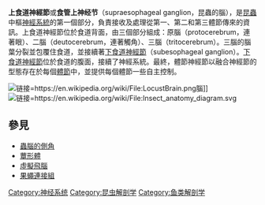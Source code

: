 {{Unreferenced|time=2010-01-12}}


'''上食道神經節'''或'''食管上神经节'''（supraesophageal ganglion，昆蟲的腦），是[[昆蟲|昆蟲]]中樞[[神經系統|神經系統]]的第一個部分，負責接收及處理從第一、第二和第三體節傳來的資訊。上食道神經節位於食道背面，由三個部分組成：原腦（protocerebrum，連著眼）、二腦（deutocerebrum，連著觸角）、三腦（tritocerebrum）。三腦的腦葉分裂並包覆住食道，並接續著[[下食道神經節|下食道神經節]]（subesophageal ganglion）。[[下食道神經節|下食道神經節]]位於食道的腹面，接續了神經系統。最終，體節神經節以融合神經節的型態存在於每個[[體節|體節]]中，並提供每個體節一些自主控制。

[[Category:神经系统|Category:神经系统]]
[[Category:昆虫解剖学|Category:昆虫解剖学]]
[[Category:鱼类解剖学|Category:鱼类解剖学]]
[[File:LocustBrain.png|链接=https://en.wikipedia.org/wiki/File:LocustBrain.png]]腦]]
[[File:Insect_anatomy_diagram.svg|链接=https://en.wikipedia.org/wiki/File:Insect_anatomy_diagram.svg]]


{{Insect-stub}}

== 參見 ==

* [[蟲腦的側角|蟲腦的側角]]
* [[蕈形体|蕈形體]]
* [[虛擬飛腦|虛擬飛腦]]
* [[果蠅連接組|果蠅連接組]]